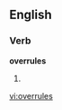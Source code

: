 
==English==

===Verb===
'''overrules'''

# {{third-person singular of|[[overrule]]}}

[[vi:overrules]]